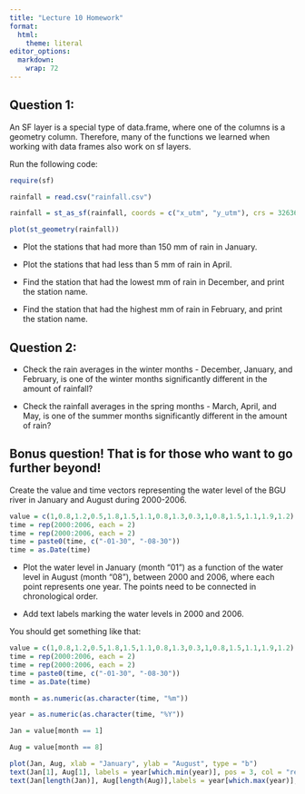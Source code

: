 ```yaml
---
title: "Lecture 10 Homework"
format:
  html: 
    theme: literal
editor_options: 
  markdown: 
    wrap: 72
---
```


## Question 1:

An SF layer is a special type of data.frame, where one of the columns is
a geometry column. Therefore, many of the functions we learned when
working with data frames also work on sf layers.

Run the following code:

```r

require(sf)

rainfall = read.csv("rainfall.csv")

rainfall = st_as_sf(rainfall, coords = c("x_utm", "y_utm"), crs = 32636)

plot(st_geometry(rainfall))

```

-   Plot the stations that had more than 150 mm of rain in January.

-   Plot the stations that had less than 5 mm of rain in April.

-   Find the station that had the lowest mm of rain in December, and
    print the station name.

-   Find the station that had the highest mm of rain in February, and
    print the station name.

## Question 2:

-   Check the rain averages in the winter months - December, January,
    and February, is one of the winter months significantly different in
    the amount of rainfall?

-   Check the rainfall averages in the spring months - March, April, and
May, is one of the summer months significantly different in the
amount of rain?

## Bonus question! That is for those who want to go further beyond!

Create the value and time vectors representing the water level of the
BGU river in January and August during 2000-2006.

```r
value = c(1,0.8,1.2,0.5,1.8,1.5,1.1,0.8,1.3,0.3,1,0.8,1.5,1.1,1.9,1.2)
time = rep(2000:2006, each = 2)
time = rep(2000:2006, each = 2)
time = paste0(time, c("-01-30", "-08-30"))
time = as.Date(time)
```

-   Plot the water level in January (month "01") as a function of the
    water level in August (month "08"), between 2000 and 2006, where
    each point represents one year. The points need to be connected in
    chronological order.

-   Add text labels marking the water levels in 2000 and 2006.

You should get something like that:

```r
value = c(1,0.8,1.2,0.5,1.8,1.5,1.1,0.8,1.3,0.3,1,0.8,1.5,1.1,1.9,1.2)
time = rep(2000:2006, each = 2)
time = rep(2000:2006, each = 2)
time = paste0(time, c("-01-30", "-08-30"))
time = as.Date(time)

month = as.numeric(as.character(time, "%m"))

year = as.numeric(as.character(time, "%Y"))

Jan = value[month == 1]

Aug = value[month == 8]

plot(Jan, Aug, xlab = "January", ylab = "August", type = "b")
text(Jan[1], Aug[1], labels = year[which.min(year)], pos = 3, col = "red")
text(Jan[length(Jan)], Aug[length(Aug)],labels = year[which.max(year)], pos = 3, col = "red")



```
